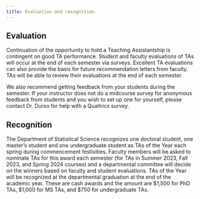 ```yaml
---
title: Evaluation and recognition
---
```


## Evaluation

Continuation of the opportunity to hold a Teaching Assistantship is contingent on good TA performance.
Student and faculty evaluations of TAs will occur at the end of each semester via surveys.
Excellent TA evaluations can also provide the basis for future recommendation letters from faculty.
TAs will be able to review their evaluations at the end of each semester.

We also recommend getting feedback from your students during the semester.
If your instructor does not do a midcourse survey for anonymous feedback from students and you wish to set up one for yourself, please contact Dr. Durso for help with a Qualtrics survey.

## Recognition

The Department of Statistical Science recognizes one doctoral student, one master's student and one undergraduate student as TAs of the Year each spring during commencement festivities.
Faculty members will be asked to nominate TAs for this award each semester (for TAs in Summer 2023, Fall 2023, and Spring 2024 courses) and a departmental committee will decide on the winners based on faculty and student evaluations.
TAs of the Year will be recognized at the departmental graduation at the end of the academic year.
These are cash awards and the amount are \$1,500 for PhD TAs, \$1,000 for MS TAs, and \$750 for undergraduate TAs.
